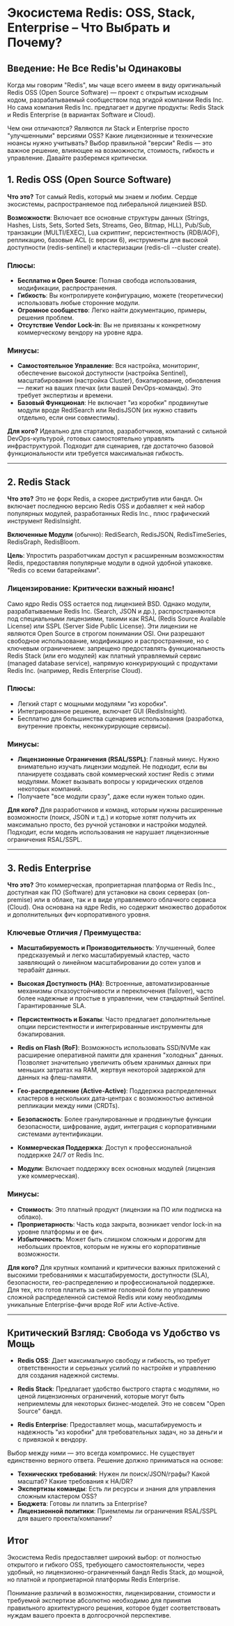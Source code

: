 # Экосистема Redis: OSS, Stack, Enterprise – Что Выбрать и Почему?

## Введение: Не Все Redis'ы Одинаковы

Когда мы говорим "Redis", мы чаще всего имеем в виду оригинальный Redis OSS (Open Source Software) — проект с открытым исходным кодом, разрабатываемый сообществом под эгидой компании Redis Inc. Но сама компания Redis Inc. предлагает и другие продукты: Redis Stack и Redis Enterprise (в вариантах Software и Cloud).

Чем они отличаются? Являются ли Stack и Enterprise просто "улучшенными" версиями OSS? Какие лицензионные и технические нюансы нужно учитывать? Выбор правильной "версии" Redis — это важное решение, влияющее на возможности, стоимость, гибкость и управление. Давайте разберемся критически.

## 1. Redis OSS (Open Source Software)

**Что это?** Тот самый Redis, который мы знаем и любим. Сердце экосистемы, распространяемое под либеральной лицензией BSD.

**Возможности**: Включает все основные структуры данных (Strings, Hashes, Lists, Sets, Sorted Sets, Streams, Geo, Bitmap, HLL), Pub/Sub, транзакции (MULTI/EXEC), Lua скриптинг, персистентность (RDB/AOF), репликацию, базовые ACL (с версии 6), инструменты для высокой доступности (redis-sentinel) и кластеризации (redis-cli --cluster create).

### Плюсы:

- **Бесплатно и Open Source**: Полная свобода использования, модификации, распространения.
- **Гибкость**: Вы контролируете конфигурацию, можете (теоретически) использовать любые сторонние модули.
- **Огромное сообщество**: Легко найти документацию, примеры, решения проблем.
- **Отсутствие Vendor Lock-in**: Вы не привязаны к конкретному коммерческому вендору на уровне ядра.

### Минусы:

- **Самостоятельное Управление**: Вся настройка, мониторинг, обеспечение высокой доступности (настройка Sentinel), масштабирования (настройка Cluster), бэкапирование, обновления — лежит на ваших плечах (или вашей DevOps-команды). Это требует экспертизы и времени.
- **Базовый Функционал**: Не включает "из коробки" продвинутые модули вроде RediSearch или RedisJSON (их нужно ставить отдельно, если они совместимы).

**Для кого?** Идеально для стартапов, разработчиков, компаний с сильной DevOps-культурой, готовых самостоятельно управлять инфраструктурой. Подходит для сценариев, где достаточно базовой функциональности или требуется максимальная гибкость.

---

## 2. Redis Stack

**Что это?** Это не форк Redis, а скорее дистрибутив или бандл. Он включает последнюю версию Redis OSS и добавляет к ней набор популярных модулей, разработанных Redis Inc., плюс графический инструмент RedisInsight.

**Включенные Модули** (обычно): RediSearch, RedisJSON, RedisTimeSeries, RedisGraph, RedisBloom.

**Цель**: Упростить разработчикам доступ к расширенным возможностям Redis, предоставляя популярные модули в одной удобной упаковке. "Redis со всеми батарейками".

### Лицензирование: Критически важный нюанс!

Само ядро Redis OSS остается под лицензией BSD. Однако модули, разрабатываемые Redis Inc. (Search, JSON и др.), распространяются под специальными лицензиями, такими как RSAL (Redis Source Available License) или SSPL (Server Side Public License). Эти лицензии не являются Open Source в строгом понимании OSI. Они разрешают свободное использование, модификацию и распространение, но с ключевым ограничением: запрещено предоставлять функциональность Redis Stack (или его модулей) как платный управляемый сервис (managed database service), напрямую конкурирующий с продуктами Redis Inc. (например, Redis Enterprise Cloud).

### Плюсы:

- Легкий старт с мощными модулями "из коробки".
- Интегрированное решение, включает GUI (RedisInsight).
- Бесплатно для большинства сценариев использования (разработка, внутренние проекты, неконкурирующие сервисы).

### Минусы:

- **Лицензионные Ограничения (RSAL/SSPL)**: Главный минус. Нужно внимательно изучать лицензии модулей. Не подходит, если вы планируете создавать свой коммерческий хостинг Redis с этими модулями. Может вызывать вопросы у юридических отделов некоторых компаний.
- Получаете "все модули сразу", даже если нужен только один.

**Для кого?** Для разработчиков и команд, которым нужны расширенные возможности (поиск, JSON и т.д.) и которые хотят получить их максимально просто, без ручной установки и настройки модулей. Подходит, если модель использования не нарушает лицензионные ограничения RSAL/SSPL.

---

## 3. Redis Enterprise

**Что это?** Это коммерческая, проприетарная платформа от Redis Inc., доступная как ПО (Software) для установки на своих серверах (on-premise) или в облаке, так и в виде управляемого облачного сервиса (Cloud). Она основана на ядре Redis, но содержит множество доработок и дополнительных фич корпоративного уровня.

### Ключевые Отличия / Преимущества:

- **Масштабируемость и Производительность**: Улучшенный, более предсказуемый и легко масштабируемый кластер, часто заявляющий о линейном масштабировании до сотен узлов и терабайт данных.

- **Высокая Доступность (HA)**: Встроенные, автоматизированные механизмы отказоустойчивости и переключения (failover), часто более надежные и простые в управлении, чем стандартный Sentinel. Гарантированные SLA.

- **Персистентность и Бэкапы**: Часто предлагает дополнительные опции персистентности и интегрированные инструменты для бэкапирования.

- **Redis on Flash (RoF)**: Возможность использовать SSD/NVMe как расширение оперативной памяти для хранения "холодных" данных. Позволяет значительно увеличить объем хранимых данных при меньших затратах на RAM, жертвуя некоторой задержкой для данных на флеш-памяти.

- **Гео-распределение (Active-Active)**: Поддержка распределенных кластеров в нескольких дата-центрах с возможностью активной репликации между ними (CRDTs).

- **Безопасность**: Более гранулированные и продвинутые функции безопасности, шифрование, аудит, интеграция с корпоративными системами аутентификации.

- **Коммерческая Поддержка**: Доступ к профессиональной поддержке 24/7 от Redis Inc.

- **Модули**: Включает поддержку всех основных модулей (лицензия уже коммерческая).

### Минусы:

- **Стоимость**: Это платный продукт (лицензии на ПО или подписка на облако).
- **Проприетарность**: Часть кода закрыта, возникает vendor lock-in на уровне платформы и ее фич.
- **Избыточность**: Может быть слишком сложным и дорогим для небольших проектов, которым не нужны его корпоративные возможности.

**Для кого?** Для крупных компаний и критически важных приложений с высокими требованиями к масштабируемости, доступности (SLA), безопасности, гео-распределению и профессиональной поддержке. Для тех, кто готов платить за снятие головной боли по управлению сложной распределенной системой Redis или кому необходимы уникальные Enterprise-фичи вроде RoF или Active-Active.

---

## Критический Взгляд: Свобода vs Удобство vs Мощь

- **Redis OSS**: Дает максимальную свободу и гибкость, но требует ответственности и серьезных усилий по настройке и управлению для создания надежной системы.

- **Redis Stack**: Предлагает удобство быстрого старта с модулями, но ценой лицензионных ограничений, которые могут быть неприемлемы для некоторых бизнес-моделей. Это не совсем "Open Source" бандл.

- **Redis Enterprise**: Предоставляет мощь, масштабируемость и надежность "из коробки" для требовательных задач, но за деньги и с привязкой к вендору.

Выбор между ними — это всегда компромисс. Не существует единственно верного ответа. Решение должно приниматься на основе:

- **Технических требований**: Нужен ли поиск/JSON/графы? Какой масштаб? Какие требования к HA/DR?
- **Экспертизы команды**: Есть ли ресурсы и знания для управления сложным кластером OSS?
- **Бюджета**: Готовы ли платить за Enterprise?
- **Лицензионной политики**: Приемлемы ли ограничения RSAL/SSPL для вашего проекта/компании?

## Итог

Экосистема Redis предоставляет широкий выбор: от полностью открытого и гибкого OSS, требующего самостоятельности, через удобный, но лицензионно-ограниченный бандл Redis Stack, до мощной, но платной и проприетарной платформы Redis Enterprise.

Понимание различий в возможностях, лицензировании, стоимости и требуемой экспертизе абсолютно необходимо для принятия правильного архитектурного решения, которое будет соответствовать нуждам вашего проекта в долгосрочной перспективе.
